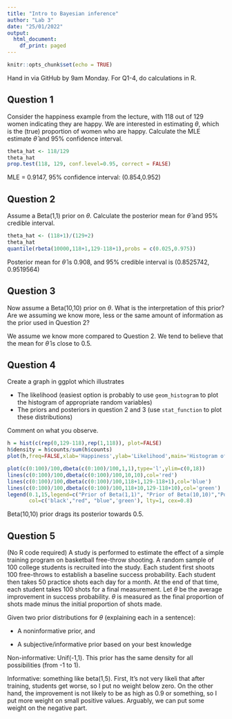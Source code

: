 ---
title: "Intro to Bayesian inference"
author: "Lab 3"
date: "25/01/2022"
output:
  html_document:
    df_print: paged
---

```{r setup, include=FALSE}
knitr::opts_chunk$set(echo = TRUE)
```

Hand in via GitHub by 9am Monday. For Q1-4, do calculations in R. 

## Question 1

Consider the happiness example from the lecture, with 118 out of 129 women indicating they are happy. We are interested in estimating $\theta$, which is the (true) proportion of women who are happy. Calculate the MLE estimate $\hat{\theta}$ and 95% confidence interval. 

```{r}
theta_hat <- 118/129
theta_hat
prop.test(118, 129, conf.level=0.95, correct = FALSE)
```
MLE = 0.9147, 95% confidence interval: (0.854,0.952)


## Question 2

Assume a Beta(1,1) prior on $\theta$. Calculate the posterior mean for $\hat{\theta}$ and 95% credible interval. 

```{r}
theta_hat <- (118+1)/(129+2)
theta_hat
quantile(rbeta(10000,118+1,129-118+1),probs = c(0.025,0.975))
```

Posterior mean for $\hat{\theta}$ is 0.908, and 95% credible interval is (0.8525742, 0.9519564)

## Question 3

Now assume a Beta(10,10) prior on $\theta$. What is the interpretation of this prior? Are we assuming we know more, less or the same amount of information as the prior used in Question 2?


We assume we know more compared to Question 2. We tend to believe that the mean for $\hat{\theta}$ is close to 0.5.


## Question 4

Create a graph in ggplot which illustrates

- The likelihood (easiest option is probably to use `geom_histogram` to plot the histogram of appropriate random variables)
- The priors and posteriors in question 2 and 3 (use `stat_function` to plot these distributions)

Comment on what you observe. 

```{r}
h = hist(c(rep(0,129-118),rep(1,118)), plot=FALSE)
h$density = h$counts/sum(h$counts)
plot(h,freq=FALSE,xlab='Happiness',ylab='Likelihood',main='Histogram of Likelihood')

```


```{r}
plot(c(0:100)/100,dbeta(c(0:100)/100,1,1),type='l',ylim=c(0,18))
lines(c(0:100)/100,dbeta(c(0:100)/100,10,10),col='red')
lines(c(0:100)/100,dbeta(c(0:100)/100,118+1,129-118+1),col='blue')
lines(c(0:100)/100,dbeta(c(0:100)/100,118+10,129-118+10),col='green')
legend(0.1,15,legend=c("Prior of Beta(1,1)", "Prior of Beta(10,10)","Posterior of Beta(1,1)", "Posterior of Beta(10,10)"),
       col=c('black',"red", "blue",'green'), lty=1, cex=0.8)
```

Beta(10,10) prior drags its posterior towards 0.5.





## Question 5

(No R code required) A study is performed to estimate the effect of a simple training program on basketball free-throw shooting. A random sample of 100 college students is recruited into the study. Each student first shoots 100 free-throws to establish a baseline success probability. Each student then takes 50 practice shots each day for a month. At the end of that time, each student takes 100 shots for a final measurement. Let $\theta$ be the average improvement in success probability. $\theta$ is measured as the final proportion of shots made minus the initial proportion of shots made. 

Given two prior distributions for $\theta$ (explaining each in a sentence):

- A noninformative prior, and

- A subjective/informative prior based on your best knowledge


Non-informative: Unif(-1,1). This prior has the same density for all possibilities (from -1 to 1).

Informative: something like beta(1,5). First, It's not very likeli that after training, students get worse, so I put no weight below zero. On the other hand, the improvement is not likely to be as high as 0.9 or something, so I put more weight on small positive values. Arguably, we can put some weight on the negative part.
